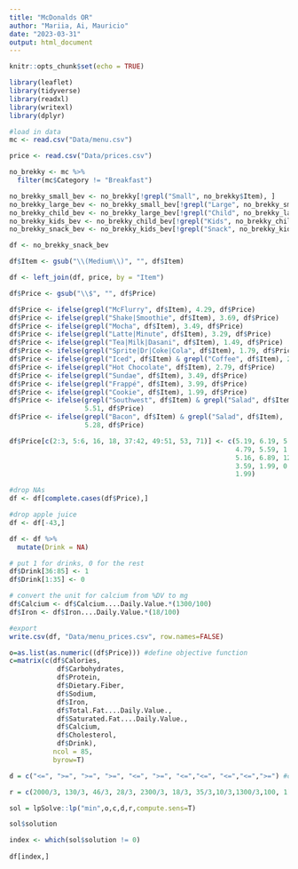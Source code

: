 ```yaml
---
title: "McDonalds OR"
author: "Mariia, Ai, Mauricio"
date: "2023-03-31"
output: html_document
---
```


```r
knitr::opts_chunk$set(echo = TRUE)
```

```r
library(leaflet)
library(tidyverse)
library(readxl)
library(writexl)
library(dplyr)
```

```r
#load in data
mc <- read.csv("Data/menu.csv")

price <- read.csv("Data/prices.csv")

no_brekky <- mc %>%
  filter(mc$Category != "Breakfast")

no_brekky_small_bev <- no_brekky[!grepl("Small", no_brekky$Item), ]
no_brekky_large_bev <- no_brekky_small_bev[!grepl("Large", no_brekky_small_bev$Item), ]
no_brekky_child_bev <- no_brekky_large_bev[!grepl("Child", no_brekky_large_bev$Item), ]
no_brekky_kids_bev <- no_brekky_child_bev[!grepl("Kids", no_brekky_child_bev$Item), ]
no_brekky_snack_bev <- no_brekky_kids_bev[!grepl("Snack", no_brekky_kids_bev$Item), ]

df <- no_brekky_snack_bev

df$Item <- gsub("\\(Medium\\)", "", df$Item)

df <- left_join(df, price, by = "Item")

df$Price <- gsub("\\$", "", df$Price)

df$Price <- ifelse(grepl("McFlurry", df$Item), 4.29, df$Price)
df$Price <- ifelse(grepl("Shake|Smoothie", df$Item), 3.69, df$Price)
df$Price <- ifelse(grepl("Mocha", df$Item), 3.49, df$Price)
df$Price <- ifelse(grepl("Latte|Minute", df$Item), 3.29, df$Price)
df$Price <- ifelse(grepl("Tea|Milk|Dasani", df$Item), 1.49, df$Price)
df$Price <- ifelse(grepl("Sprite|Dr|Coke|Cola", df$Item), 1.79, df$Price)
df$Price <- ifelse(grepl("Iced", df$Item) & grepl("Coffee", df$Item), 2.69, df$Price)
df$Price <- ifelse(grepl("Hot Chocolate", df$Item), 2.79, df$Price)
df$Price <- ifelse(grepl("Sundae", df$Item), 3.49, df$Price)
df$Price <- ifelse(grepl("Frappé", df$Item), 3.99, df$Price)
df$Price <- ifelse(grepl("Cookie", df$Item), 1.99, df$Price)
df$Price <- ifelse(grepl("Southwest", df$Item) & grepl("Salad", df$Item), 
                   5.51, df$Price)
df$Price <- ifelse(grepl("Bacon", df$Item) & grepl("Salad", df$Item), 
                   5.28, df$Price)

df$Price[c(2:3, 5:6, 16, 18, 37:42, 49:51, 53, 71)] <- c(5.19, 6.19, 5.69, 7.09, 
                                                         4.79, 5.59, 1.89, 2.50, 
                                                         5.16, 6.89, 12.39, 4.89, 
                                                         3.59, 1.99, 0.89, 1.59, 
                                                         1.99)

#drop NAs
df <- df[complete.cases(df$Price),]

#drop apple juice
df <- df[-43,]

df <- df %>%
  mutate(Drink = NA) 

# put 1 for drinks, 0 for the rest
df$Drink[36:85] <- 1
df$Drink[1:35] <- 0

# convert the unit for calcium from %DV to mg
df$Calcium <- df$Calcium....Daily.Value.*(1300/100)
df$Iron <- df$Iron....Daily.Value.*(18/100)
```

```r
#export
write.csv(df, "Data/menu_prices.csv", row.names=FALSE)
```

```r
o=as.list(as.numeric((df$Price))) #define objective function
c=matrix(c(df$Calories,
            df$Carbohydrates,
            df$Protein,
            df$Dietary.Fiber,
            df$Sodium,
            df$Iron,
            df$Total.Fat....Daily.Value.,
            df$Saturated.Fat....Daily.Value.,
            df$Calcium,
            df$Cholesterol,
            df$Drink),
           ncol = 85, 
           byrow=T)

d = c("<=", ">=", ">=", ">=", "<=", ">=", "<=","<=", "<=","<=",">=") #constraints

r = c(2000/3, 130/3, 46/3, 28/3, 2300/3, 18/3, 35/3,10/3,1300/3,100, 1) # RHS of constraints

sol = lpSolve::lp("min",o,c,d,r,compute.sens=T)

sol$solution

index <- which(sol$solution != 0)
           
df[index,]
```


